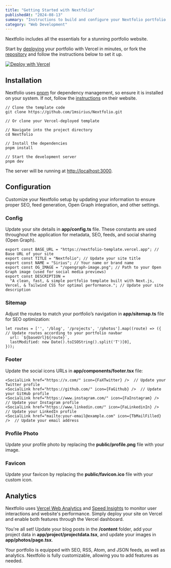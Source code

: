 ```yaml
---
title: "Getting Started with Nextfolio"
publishedAt: "2024-08-13"
summary: "Instructions to build and configure your Nextfolio portfolio."
category: "Web Development"
---
```


Nextfolio includes all the essentials for a stunning portfolio website.

Start by [deploying](https://vercel.com/new/jiraiyahiddenleafs-projects/clone?repository-url=https%3A%2F%2Fgithub.com%2F1msirius%2FNextfolio) your portfolio with Vercel in minutes, or fork the [repository](https://github.com/1msirius/Nextfolio) and follow the instructions below to set it up.

[![Deploy with Vercel](https://vercel.com/button)](https://vercel.com/new/clone?repository-url=https%3A%2F%2Fgithub.com%2F1msirius%2FNextfolio)

## Installation

Nextfolio uses [pnpm](https://pnpm.io/) for dependency management, so ensure it is installed on your system. If not, follow the [instructions](https://pnpm.io/installation) on their website.

```
// Clone the template code
git clone https://github.com/1msirius/Nextfolio.git

// Or clone your Vercel-deployed template

// Navigate into the project directory
cd Nextfolio

// Install the dependencies
pnpm install

// Start the development server
pnpm dev
```

The server will be running at [http://localhost:3000](http://localhost:3000).

## Configuration

Customize your Nextfolio setup by updating your information to ensure proper SEO, feed generation, Open Graph integration, and other settings.

### Config

Update your site details in **app/config.ts** file. These constants are used throughout the application for metadata, SEO, feeds, and social sharing (Open Graph).

```
export const BASE_URL = "https://nextfolio-template.vercel.app"; // Base URL of your site
export const TITLE = "Nextfolio"; // Update your site title
export const NAME = "Sirius"; // Your name or brand name
export const OG_IMAGE = "/opengraph-image.png"; // Path to your Open Graph image (used for social media previews)
export const DESCRIPTION =
  "A clean, fast, & simple portfolio template built with Next.js, Vercel, & Tailwind CSS for optimal performance."; // Update your site description
```

### Sitemap

Adjust the routes to match your portfolio’s navigation in **app/sitemap.ts** file for SEO optimization:

```
let routes = ['', '/blog', '/projects', '/photos'].map((route) => ({  // Update routes according to your portfolio navbar
  url: `${baseUrl}${route}`,
  lastModified: new Date().toISOString().split('T')[0],
}));
```

### Footer

Update the social icons URLs in **app/components/footer.tsx** file:

```
<SocialLink href="https://x.com/" icon={FaXTwitter} />  // Update your Twitter profile
<SocialLink href="https://github.com/" icon={FaGithub} />  // Update your GitHub profile
<SocialLink href="https://www.instagram.com/" icon={FaInstagram} />  // Update your Instagram profile
<SocialLink href="https://www.linkedin.com/" icon={FaLinkedinIn} />  // Update your LinkedIn profile
<SocialLink href="mailto:your-email@example.com" icon={TbMailFilled} />  // Update your email address
```

### Profile Photo

Update your profile photo by replacing the **public/profile.png** file with your image.

### Favicon

Update your favicon by replacing the **public/favicon.ico** file with your custom icon.

## Analytics

Nextfolio uses [Vercel Web Analytics](https://vercel.com/docs/analytics/quickstart) and [Speed Insights](https://vercel.com/docs/speed-insights/quickstart) to monitor user interactions and website's performance. Simply deploy your site on Vercel and enable both features through the Vercel dashboard.

You're all set! Update your blog posts in the **/content** folder, add your project data in **app/project/projectdata.tsx**, and update your images in **app/photos/page.tsx**.

Your portfolio is equipped with SEO, RSS, Atom, and JSON feeds, as well as analytics. Nextfolio is fully customizable, allowing you to add features as needed.
